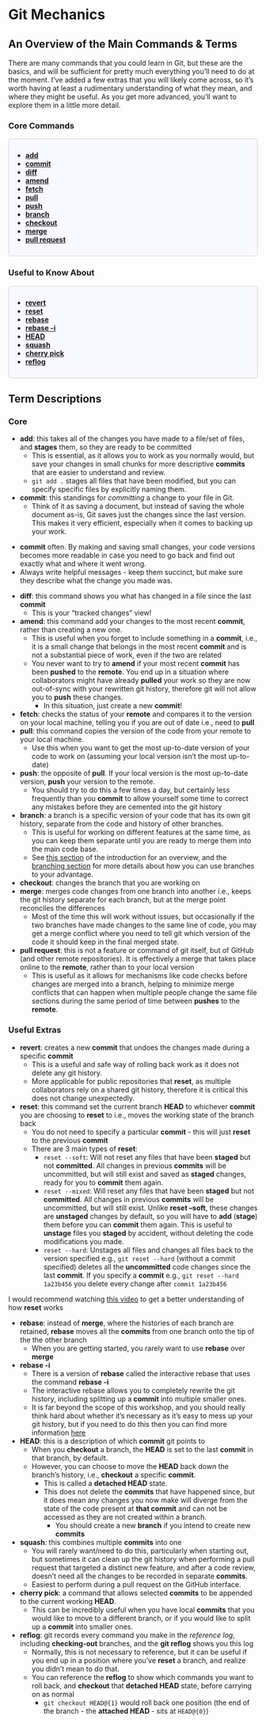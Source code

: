 # Git Mechanics
## An Overview of the Main Commands & Terms

There are many commands that you could learn in Git, but these are the basics, and will be sufficient for pretty much everything you'll need to do at the moment.
I've added a few extras that you will likely come across, so it's worth having at least a rudimentary understanding of what they mean, and where they might be useful.
As you get more advanced, you'll want to explore them in a little more detail.

### Core Commands

<div style="background: ghostwhite; 
            border-radius: 5px;
            padding: 10px; 
            border: 1px solid lightgray; 
            margin-left: 0px;
            margin-right: 0px;
            margin-top: 10px;
            margin-bottom: 10px;">
- [**add**](#add)
- [**commit**](#commit)
- [**diff**](#diff)
- [**amend**](#amend)
- [**fetch**](#fetch)
- [**pull**](#pull)
- [**push**](#push)
- [**branch**](#branch)
- [**checkout**](#checkout)
- [**merge**](#merge)
- [**pull request**](#pull-request)
</div>

### Useful to Know About
<div style="background: ghostwhite; 
            border-radius: 5px;
            padding: 10px; 
            border: 1px solid lightgray; 
            margin-left: 0px;
            margin-right: 0px;
            margin-top: 10px;
            margin-bottom: 10px;">
- [**revert**](#revert)
- [**reset**](#reset)
- [**rebase**](#rebase)
- [**rebase -i**](#rebase-i)
- [**HEAD**](#head)
- [**squash**](#squash)
- [**cherry pick**](#cherry-pick)
- [**reflog**](#reflog)
</div>

## Term Descriptions
### Core

- <span id="add">**add**</span>: this takes all of the changes you have made to a file/set of files, and **stages** them, so they are ready to be committed
    - This is essential, as it allows you to work as you normally would, but save your changes in small chunks for more descriptive **commits** that are easier to understand and review.
    - `git add .` stages all files that have been modified, but you can specify specific files by explicitly naming them.
- <span id="commit">**commit**</span>: this standings for *committing* a change to your file in Git.
    - Think of it as saving a document, but instead of saving the whole document as-is, Git saves just the changes since the last version. This makes it very efficient, especially when it comes to backing up your work.

::: {.callout-important}

- **commit** often. By making and saving small changes, your code versions becomes more readable in case you need to go back and find out exactly what and where it went wrong.
-  Always write helpful messages - keep them succinct, but make sure they describe what the change you made was.

:::

- <span id="diff">**diff**</span>: this command shows you what has changed in a file since the last **commit**
    - This is your "tracked changes" view!
- <span id="amend">**amend**</span>: this command add your changes to the most recent **commit**, rather than creating a new one.
    - This is useful when you forget to include something in a **commit**, i.e., it is a small change that belongs in the most recent **commit** and is not a substantial piece of work, even if the two are related
    - You never want to try to **amend** if your most recent **commit** has been **pushed** to the **remote**. You end up in a situation where collaborators might have already **pulled** your work so they are now out-of-sync with your rewritten git history, therefore git will not allow you to **push** these changes.
        - In this situation, just create a new **commit**!
- <span id="fetch">**fetch**</span>: checks the status of your **remote** and compares it to the version on your local machine, telling you if you are out of date i.e., need to **pull**
- <span id="pull">**pull**</span>: this command copies the version of the code from your remote to your local machine.
    - Use this when you want to get the most up-to-date version of your code to work on (assuming your local version isn't the most up-to-date)
- <span id="push">**push**</span>: the opposite of **pull**. If your local version is the most up-to-date version, **push** your version to the remote.
    - You should try to do this a few times a day, but certainly less frequently than you **commit** to allow yourself some time to correct any mistakes before they are cemented into the git history
- <span id="branch">**branch**</span>: a branch is a specific version of your code that has its own git history, separate from the code and history of other branches.
    - This is useful for working on different features at the same time, as you can keep them separate until you are ready to merge them into the main code base.
    - See [this section](how-git-works.qmd#branches) of the introduction for an overview, and the [branching section](branching-strategies.qmd) for more details about how you can use branches to your advantage.
- <span id="checkout">**checkout**</span>: changes the branch that you are working on
- <span id="merge">**merge**</span>: merges code changes from one branch into another i.e., keeps the git history separate for each branch, but at the merge point reconciles the differences
    - Most of the time this will work without issues, but occasionally if the two branches have made changes to the same line of code, you may get a merge conflict where you need to tell git which version of the code it should keep in the final merged state.
- <span id="pull-request">**pull request**</span>: this is not a feature or command of git itself, but of GitHub (and other remote repositories). It is effectively a merge that takes place online to the **remote**, rather than to your local version
    - This is useful as it allows for mechanisms like code checks before changes are merged into a branch, helping to minimize merge conflicts that can happen when multiple people change the same file sections during the same period of time between **pushes** to the **remote**.

### Useful Extras

- <span id="revert">**revert**</span>: creates a new **commit** that undoes the changes made during a specific **commit**
    - This is a useful and safe way of rolling back work as it does not delete any git history.
    - More applicable for public repositories that **reset**, as multiple collaborators rely on a shared git history, therefore it is critical this does not change unexpectedly.
- <span id="reset">**reset**</span>: this command set the current branch **HEAD** to whichever **commit** you are choosing to **reset** to i.e., moves the working state of the branch back
    - You do not need to specify a particular **commit** - this will just **reset** to the previous **commit**
    - There are 3 main types of **reset**:
        - `reset --soft`: Will not reset any files that have been **staged** but not **committed**. All changes in previous **commits** will be uncommitted, but will still exist and saved as **staged** changes, ready for you to **commit** them again.
        - `reset --mixed`: Will reset any files that have been **staged** but not **committed**. All changes in previous **commits** will be uncommitted, but will still exist. Unlike **reset --soft**, these changes are **unstaged** changes by default, so you will have to **add** (**stage**) them before you can **commit** them again. This is useful to **unstage** files you **staged** by accident, without deleting the code modifications you made.
        - `reset --hard`: Unstages all files and changes all files back to the version specified e.g., `git reset --hard` (without a commit specified) deletes all the **uncommitted** code changes since the last **commit**. If you specify a **commit** e.g., `git reset --hard 1a23b456` you delete every change after `commit 1a23b456`

::: {.callout-tip}

I would recommend watching [this video](https://www.youtube.com/watch?v=s1idhUiCk38) to get a better understanding of how **reset** works

:::

- <span id="rebase">**rebase**</span>: instead of **merge**, where the histories of each branch are retained, **rebase** moves all the **commits** from one branch onto the tip of the the other branch
    - When you are getting started, you rarely want to use **rebase** over **merge**
- <span id="rebase-i">**rebase -i**</span>
    - There is a version of **rebase** called the interactive rebase that uses the command **rebase -i**
    - The interactive rebase allows you to completely rewrite the git history, including splitting up a **commit** into multiple smaller ones.
    - It is far beyond the scope of this workshop, and you should really think hard about whether it's necessary as it's easy to mess up your git history, but if you need to do this then you can find more information [here](https://git-scm.com/book/en/v2/Git-Tools-Rewriting-History)
- <span id="HEAD">**HEAD**</span>: this is a description of which **commit** git points to
    - When you **checkout** a branch, the **HEAD** is set to the last **commit** in that branch, by default.
    - However, you can choose to move the **HEAD** back down the branch's history, i.e., **checkout** a specific **commit**.
        - This is called a **detached HEAD** state.
        - This does not delete the **commits** that have happened since, but it does mean any changes you now make will diverge from the state of the code present at **that commit** and can not be accessed as they are not created within a branch.
            - You should create a new **branch** if you intend to create new **commits**
- <span id="squash">**squash**</span>: this combines multiple **commits** into one
    - You will rarely want/need to do this, particularly when starting out, but sometimes it can clean up the git history when performing a pull request that targeted a distinct new feature, and after a code review, doesn't need all the changes to be recorded in separate **commits**.
    - Easiest to perform during a pull request on the GitHub interface.
- <span id="cherry-pick">**cherry pick**</span>: a command that allows selected **commits** to be appended to the current working **HEAD**.
    - This can be incredibly useful when you have local **commits** that you would like to move to a different branch, or if you would like to split up a **commit** into smaller ones.
- <span id="reflog">**reflog**</span>: git records every command you make in the *reference log*, including **checking-out** branches, and the **git reflog** shows you this log
    - Normally, this is not necessary to reference, but it can be useful if you end up in a position where you've **reset** a branch, and realize you didn't mean to do that.
    - You can reference the **reflog** to show which commands you want to roll back, and **checkout** that **detached HEAD** state, before carrying on as normal
        - `git checkout HEAD@{1}` would roll back one position (the end of the branch - the **attached HEAD** - sits at `HEAD@{0}`)